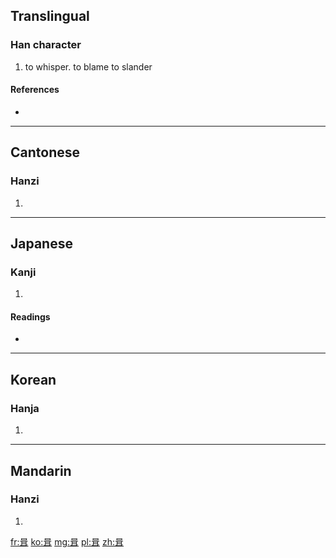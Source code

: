 ==Translingual==

===Han character===
{{Han char|rn=30|rad=口|as=06|sn=9|four=6040<sub>1</sub>|canj=口尸十 (RSJ)}}

# to whisper. to blame to slander

====References====
* {{Han ref|kx=0185.240|dkj=03527|dj=0405.220|hdz=10612.050|uh=54A0|ud=21664|bh=CE48|bd=52808}}

----

==Cantonese==

===Hanzi===
{{yue-hanzi|jyut=|y=chap1}}

# {{defn|lang=yue|sort=口06}}

----

==Japanese==

===Kanji===
{{ja-kanji|grade=|rs=口06}}

# {{defn|lang=ja|sort=口06}}

====Readings====
* {{ja-readings|on=[[しゅう]] (shū), [[ゆう]] (yū)|kun=[[ささやく]] (sasayaku), [[そしる]] (soshiru)}}

----

==Korean==

===Hanja===
{{ko-hanja|hangeul=집|rv=jip|mr=chip}}

# {{defn|lang=ko|sort=口06}}

----

==Mandarin==

===Hanzi===
{{cmn-hanzi|pin=[[qì]] ([[qi4]])|wg=ch'i<sup>4</sup>}}

# {{defn|lang=cmn|sort=口06}}

[[fr:咠]]
[[ko:咠]]
[[mg:咠]]
[[pl:咠]]
[[zh:咠]]